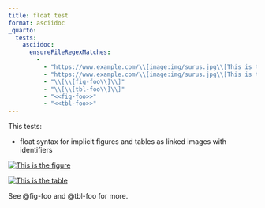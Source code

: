 ```yaml
---
title: float test
format: asciidoc
_quarto:
  tests:
    asciidoc:
      ensureFileRegexMatches:
        - 
          - "https://www.example.com/\\[image:img/surus.jpg\\[This is the figure"
          - "https://www.example.com/\\[image:img/surus.jpg\\[This is the table"
          - "\\[\\[fig-foo\\]\\]"
          - "\\[\\[tbl-foo\\]\\]"
          - "<<fig-foo>>"
          - "<<tbl-foo>>"
---
```


This tests:

- float syntax for implicit figures and tables as linked images with identifiers

[![This is the figure](img/surus.jpg){#fig-foo}](https://www.example.com/)

[![This is the table](img/surus.jpg){#tbl-foo}](https://www.example.com/)

See @fig-foo and @tbl-foo for more.